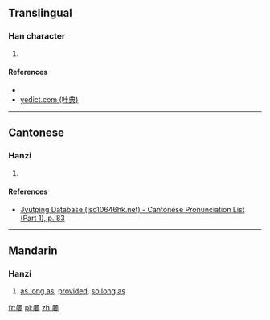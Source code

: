 ==Translingual==

===Han character===
{{Han char|rn=30|rad=口|as=11|sn=14|four=|canj=RCMWV|ids=⿱只要}}

# {{defn|lang=mul|sort=口11}}

====References====
* {{Han ref|kx=0206.201|hdz=10677.140|uh=5626|ud=22054}}
*[http://yedict.com/htm/56/5626.htm yedict.com (叶典)]

----

==Cantonese==

===Hanzi===
{{yue-hanzi|jyut=[[ziu3]]|y=jiu3}}

# {{defn|lang=yue|sort=口11}}

====References====
*[http://www.iso10646hk.net/jp/document/download.jsp Jyutping Database (iso10646hk.net) - Cantonese Pronunciation List (Part 1), p. 83]

----

==Mandarin==

===Hanzi===
{{cmn-hanzi|pin=[[jiào]] ([[jiao4]])|wg=chiao<sup>4</sup>}}

# {{context|dialectal|lang=cmn}} [[as long as]], [[provided]], [[so long as]]

[[fr:嘦]]
[[pl:嘦]]
[[zh:嘦]]